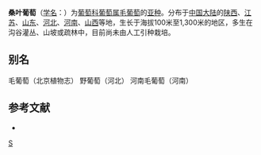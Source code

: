 {{Infraspeciesbox
| image = Vitis ficifolia 1.JPG
| image_caption = 
| status = 
| status_system = 
| genus = Vitis
| species = heyneana
| varietas = ficifolia
| authority =  (Bge.) [[李朝銮|C. L. Li]]
| synonyms = *''Vitis ficifolia'' ，Bunge
}}

'''桑叶葡萄'''（[[学名|学名]]：{{lang|la|''Vitis ficifolia'' 或 ''Vitis heyneana'' subsp. ''ficifolia''}}）为[[葡萄科|葡萄科]][[葡萄属|葡萄属]][[毛葡萄|毛葡萄]]的[[亚种|亚种]]。分布于[[中国大陆|中国大陆]]的[[陕西|陕西]]、[[江苏|江苏]]、[[山东|山东]]、[[河北|河北]]、[[河南|河南]]、[[山西|山西]]等地，生长于海拔100米至1,300米的地区，多生在沟谷灌丛、山坡或疏林中，目前尚未由人工引种栽培。

== 别名 ==
毛葡萄（北京植物志） 野葡萄（河北） 河南毛葡萄（河南）

== 参考文献 ==
<div class="references-small">
* {{cite web| url =http://www.bioinfo.cn/db05/KmzwSpecies.php?action=view&id=29062| title =桑叶葡萄（亚种）| work =《中国高等植物数据库全库》| publisher =中国科学院微生物研究所| author =昆明植物研究所| accessdate =2009-02-26| deadurl =yes| archiveurl =https://web.archive.org/web/20160305065524/http://www.bioinfo.cn/db05/KmzwSpecies.php?action=view&id=29062| archivedate =2016-03-05}}
</div>
{{Taxonbar|from=Q3269611}}

[[Category:葡萄属|S]]


{{Vitaceae-stub}}